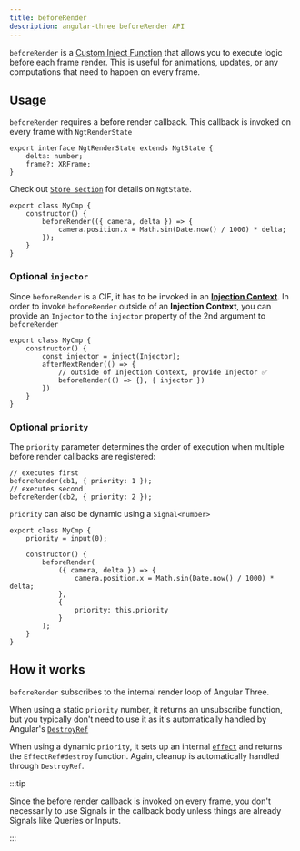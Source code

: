 ```yaml
---
title: beforeRender
description: angular-three beforeRender API
---
```


`beforeRender` is a [Custom Inject Function](https://nartc.me/blog/inject-function-the-right-way/) that allows you to execute logic before each frame render. This is useful for animations, updates, or any computations that need to happen on every frame.

## Usage

`beforeRender` requires a before render callback. This callback is invoked on every frame with `NgtRenderState`

```angular-ts
export interface NgtRenderState extends NgtState {
    delta: number;
    frame?: XRFrame;
}
```

Check out [`Store section`](./store) for details on `NgtState`.

```angular-ts
export class MyCmp {
    constructor() {
        beforeRender(({ camera, delta }) => {
            camera.position.x = Math.sin(Date.now() / 1000) * delta;
        });
    }
}
```

### Optional `injector`

Since `beforeRender` is a CIF, it has to be invoked in an [**Injection Context**](https://angular.dev/guide/di/dependency-injection-context). In order to invoke `beforeRender` outside of an **Injection Context**, you can provide an `Injector` to the `injector` property of the 2nd argument to `beforeRender`

```angular-ts
export class MyCmp {
    constructor() {
        const injector = inject(Injector);
        afterNextRender(() => {
            // outside of Injection Context, provide Injector ✅
            beforeRender(() => {}, { injector })
        })
    }
}
```

### Optional `priority`

The `priority` parameter determines the order of execution when multiple before render callbacks are registered:

```angular-ts
// executes first
beforeRender(cb1, { priority: 1 });
// executes second
beforeRender(cb2, { priority: 2 });
```

`priority` can also be dynamic using a `Signal<number>`

```angular-ts
export class MyCmp {
    priority = input(0);

    constructor() {
        beforeRender(
            ({ camera, delta }) => {
                camera.position.x = Math.sin(Date.now() / 1000) * delta;
            },
            {
                priority: this.priority
            }
        );
    }
}
```

## How it works

`beforeRender` subscribes to the internal render loop of Angular Three.

When using a static `priority` number, it returns an unsubscribe function, but you typically don't need to use it as it's automatically handled by Angular's [`DestroyRef`](https://angular.dev/api/core/DestroyRef)

When using a dynamic `priority`, it sets up an internal [`effect`](https://angular.dev/api/core/Effect) and returns the `EffectRef#destroy` function. Again, cleanup is automatically handled through `DestroyRef`.

:::tip

Since the before render callback is invoked on every frame, you don't necessarily to use Signals in the callback body unless things are already Signals like Queries or Inputs.

:::
